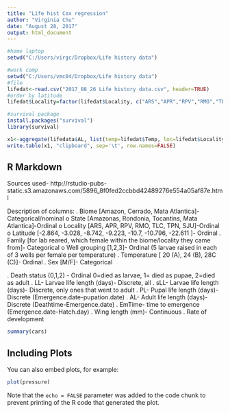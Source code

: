 ```yaml
---
title: "Life hist Cox regression"
author: "Virginia Chu"
date: "August 28, 2017"
output: html_document
---
```


```r
#home laptop
setwd("C:/Users/virgc/Dropbox/Life history data")

#work comp
setwd("C:/Users/vmc04/Dropbox/Life history data")
#file
lifedat<-read.csv("2017_08_26 Life history data.csv", header=TRUE)
#order by latitude
lifedat$Locality=factor(lifedat$Locality, c("ARS","APR","RPV","RMO","TLC","TPN","SJU"))

#survival package
install.packages("survival")
library(survival)

x1<-aggregate(lifedata$AL, list(temp=lifedat$Temp, loc=lifedat$Locality,sex=lifedat$Sex),length)
write.table(x1, "clipboard", sep='\t', row.names=FALSE)
```

## R Markdown
Sources used- http://rstudio-pubs-static.s3.amazonaws.com/5896_8f0fed2ccbbd42489276e554a05af87e.html


Description of columns:
.	Biome [Amazon, Cerrado, Mata Atlantica]- Categorical/nominal
 o	State [Amazonas, Rondonia, Tocantins, Mata Atlantica]-Ordinal
 o	Locality [ARS, APR, RPV, RMO, TLC, TPN, SJU]-Ordinal
 o	Latitude [-2.864, -3.028, -8.742, -9.223, -10.7, -10.796, -22.611 ]- Ordinal
.	Family [for lab reared, which female within the biome/locality they came from]- Categorical
 o	Well grouping [1,2,3]- Ordinal (5 larvae raised in each of 3 wells per female per temperature)
.	Temperature [ 20 (A), 24 (B), 28C (C)]- Ordinal
.	Sex [M/F]- Categorical

.	Death status (0,1,2) - Ordinal 0=died as larvae, 1= died as pupae, 2=died as adult
.	LL- Larvae life length (days)- Discrete, all
.	sLL- Larvae life length (days)- Discrete, only ones that went to adult
.	PL- Pupal life length (days)- Discrete (Emergence.date-pupation.date)
.	AL- Adult life length (days)- Discrete (Deathtime-Emergence.date)
.	EmTime- time to emergence (Emergence.date-Hatch.day)
.	Wing length (mm)- Continuous
.	Rate of development

```r
summary(cars)
```

## Including Plots

You can also embed plots, for example:

```r
plot(pressure)
```

Note that the `echo = FALSE` parameter was added to the code chunk to prevent printing of the R code that generated the plot.
